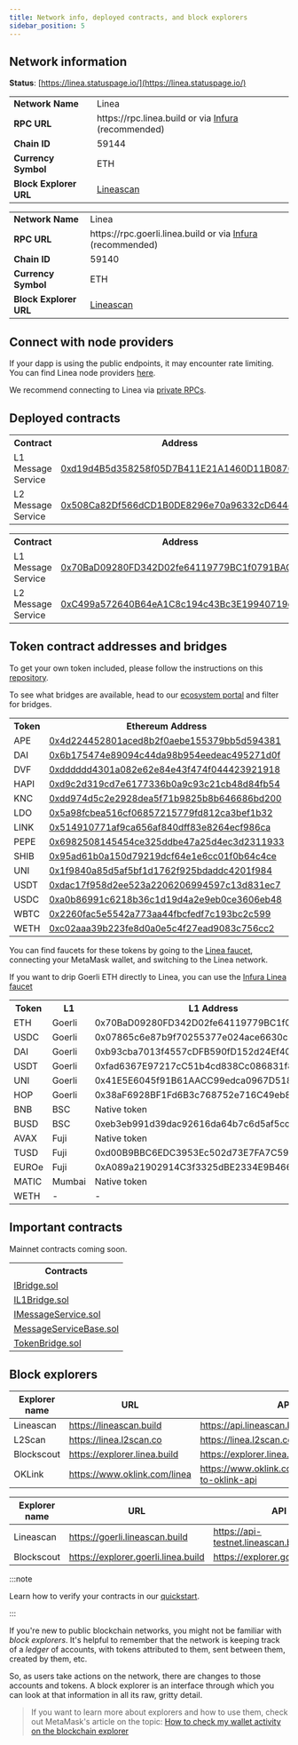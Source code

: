 ```yaml
---
title: Network info, deployed contracts, and block explorers
sidebar_position: 5
---
```



## Network information

**Status**: [https://linea.statuspage.io/](https://linea.statuspage.io/)

<Tabs groupId="Mainnet-Testnet" className="my-tabs">
  <TabItem
  value="Mainnet" label="Mainnet" default>
<table>
    <tr>
        <td align="left"><b>Network Name</b></td>
        <td align="left">Linea</td>
    </tr>
    <tr>
        <td align="left"><b>RPC URL</b></td>
        <td align="left">https://rpc.linea.build or via <a href="https://support.linea.build/hc/en-us/articles/15752713253147">Infura</a> (recommended)</td>
    </tr>
    <tr>
        <td align="left"><b>Chain ID</b></td>
        <td align="left">59144</td>
    </tr>
    <tr>
        <td align="left"><b>Currency Symbol</b></td>
        <td align="left">ETH</td>
    </tr>
    <tr>
        <td align="left"><b>Block Explorer URL</b></td>
        <td align="left"> <a href="https://lineascan.build/">Lineascan</a>  </td>
    </tr>
</table>

  </TabItem>
  <TabItem value="Testnet" label="Testnet">
<table>
    <tr>
        <td align="left"><b>Network Name</b></td>
        <td align="left">Linea</td>
    </tr>
    <tr>
        <td align="left"><b>RPC URL</b></td>
        <td align="left">https://rpc.goerli.linea.build or via <a href="https://support.linea.build/hc/en-us/articles/15752713253147">Infura</a> (recommended)</td>
    </tr>
    <tr>
        <td align="left"><b>Chain ID</b></td>
        <td align="left">59140</td>
    </tr>
    <tr>
        <td align="left"><b>Currency Symbol</b></td>
        <td align="left">ETH</td>
    </tr>
    <tr>
        <td align="left"><b>Block Explorer URL</b></td>
        <td align="left"> <a href="https://goerli.lineascan.build">Lineascan</a> </td>
    </tr>
</table>
</TabItem>
</Tabs>

## Connect with node providers

If your dapp is using the public endpoints, it may encounter rate limiting. You can find Linea node providers [here](../build-on-linea/tooling/node-providers.md).

We recommend connecting to Linea via [private RPCs](../build-on-linea/tooling/node-providers.md#private-rpc).

## Deployed contracts

<Tabs groupId="Mainnet-Testnet" className="my-tabs">
  <TabItem value="Mainnet" label="Mainnet" default>
      <table>
  <tr>
    <th>Contract</th>
    <th>Address</th>
  </tr>
  <tr>
    <td>L1 Message Service</td>
    <td><a href="https://etherscan.io/address/0xd19d4B5d358258f05D7B411E21A1460D11B0876F">0xd19d4B5d358258f05D7B411E21A1460D11B0876F</a></td>
  </tr>
  <tr>
    <td>L2 Message Service</td>
    <td><a href="https://lineascan.build/address/0x508Ca82Df566dCD1B0DE8296e70a96332cD644ec">0x508Ca82Df566dCD1B0DE8296e70a96332cD644ec</a></td>
  </tr>
</table>
  </TabItem>
  <TabItem value="Testnet" label="Testnet">
    <table>
  <tr>
    <th>Contract</th>
    <th>Address</th>
  </tr>
  <tr>
    <td>L1 Message Service</td>
    <td><a href="https://goerli.etherscan.io/address/0x70BaD09280FD342D02fe64119779BC1f0791BAC2">0x70BaD09280FD342D02fe64119779BC1f0791BAC2</a></td>
  </tr>
  <tr>
    <td>L2 Message Service</td>
    <td><a href="https://goerli.lineascan.build/address/0xC499a572640B64eA1C8c194c43Bc3E19940719dC">0xC499a572640B64eA1C8c194c43Bc3E19940719dC</a></td>
  </tr>
</table>
  </TabItem>
</Tabs>

## Token contract addresses and bridges

<Tabs groupId="Mainnet-Testnet" className="my-tabs">
  <TabItem value="Mainnet" label="Mainnet" default>


 To get your own token included, please follow the instructions on this [repository](https://github.com/Consensys/linea-token-list).


 To see what bridges are available, head to our [ecosystem portal](https://linea.build/apps) and filter for bridges.

 <table>
  <tr>
    <th>Token</th>
    <th>Ethereum Address</th>
    <th>Linea Address</th>
  </tr>
  <tr>
    <td>APE</td>
    <td><a href="https://etherscan.io/address/0x4d224452801aced8b2f0aebe155379bb5d594381">0x4d224452801aced8b2f0aebe155379bb5d594381</a></td>
    <td><a href="https://lineascan.build/address/0x6bAA318CF7C51C76e17ae1EbE9Bbff96AE017aCB">0x6bAA318CF7C51C76e17ae1EbE9Bbff96AE017aCB</a></td>
  </tr>
  <tr>
    <td>DAI</td>
<td><a href="https://etherscan.io/token/0x6b175474e89094c44da98b954eedeac495271d0f">0x6b175474e89094c44da98b954eedeac495271d0f</a></td>
    <td><a href="https://lineascan.build/address/0x4AF15ec2A0BD43Db75dd04E62FAA3B8EF36b00d5">0x4AF15ec2A0BD43Db75dd04E62FAA3B8EF36b00d5</a></td>
  </tr>
  <tr>
    <td>DVF</td>
<td><a href="https://etherscan.io/token/0xdddddd4301a082e62e84e43f474f044423921918">0xdddddd4301a082e62e84e43f474f044423921918</a></td>
    <td><a href="https://lineascan.build/address/0x1f031f8c523b339c7a831355879e3568fa3eb263">0x1f031f8c523b339c7a831355879e3568fa3eb263</a></td>
  </tr>
  <tr>
    <td>HAPI</td>
<td><a href="https://etherscan.io/token/0xd9c2d319cd7e6177336b0a9c93c21cb48d84fb54">0xd9c2d319cd7e6177336b0a9c93c21cb48d84fb54</a></td>
    <td><a href="https://lineascan.build/address/0x0e5F2ee8C29e7eBc14e45dA7FF90566d8c407dB7">0x0e5F2ee8C29e7eBc14e45dA7FF90566d8c407dB7</a></td>
  </tr>
  <tr>
    <td>KNC</td>
<td><a href="https://etherscan.io/token/0xdd974d5c2e2928dea5f71b9825b8b646686bd200">0xdd974d5c2e2928dea5f71b9825b8b646686bd200</a></td>
    <td><a href="https://lineascan.build/address/0x3b2F62d42DB19B30588648bf1c184865D4C3B1D6">0x3b2F62d42DB19B30588648bf1c184865D4C3B1D6</a></td>
  </tr>
  <tr>
    <td>LDO</td>
<td><a href="https://etherscan.io/token/0x5a98fcbea516cf06857215779fd812ca3bef1b32">0x5a98fcbea516cf06857215779fd812ca3bef1b32</a></td>
    <td><a href="https://lineascan.build/address/0x0e076AAFd86a71dCEAC65508DAF975425c9D0cB6">0x0e076AAFd86a71dCEAC65508DAF975425c9D0cB6</a></td>
  </tr>
  <tr>
    <td>LINK</td>
<td><a href="https://etherscan.io/token/0x514910771af9ca656af840dff83e8264ecf986ca">0x514910771af9ca656af840dff83e8264ecf986ca</a></td>
    <td><a href="https://lineascan.build/address/0x5B16228B94b68C7cE33AF2ACc5663eBdE4dCFA2d">0x5B16228B94b68C7cE33AF2ACc5663eBdE4dCFA2d</a></td>
  </tr>
  <tr>
    <td>PEPE</td>
<td><a href="https://etherscan.io/token/0x6982508145454ce325ddbe47a25d4ec3d2311933">0x6982508145454ce325ddbe47a25d4ec3d2311933</a></td>
    <td><a href="https://lineascan.build/address/0x7da14988E4f390C2E34ed41DF1814467D3aDe0c3">0x7da14988E4f390C2E34ed41DF1814467D3aDe0c3</a></td>
  </tr>
  <tr>
    <td>SHIB</td>
<td><a href="https://etherscan.io/token/0x95ad61b0a150d79219dcf64e1e6cc01f0b64c4ce">0x95ad61b0a150d79219dcf64e1e6cc01f0b64c4ce</a></td>
    <td><a href="https://lineascan.build/address/0x99AD925C1Dc14Ac7cc6ca1244eeF8043C74E99d5">0x99AD925C1Dc14Ac7cc6ca1244eeF8043C74E99d5</a></td>
  </tr>
  <tr>
    <td>UNI</td>
<td><a href="https://etherscan.io/token/0x1f9840a85d5af5bf1d1762f925bdaddc4201f984">0x1f9840a85d5af5bf1d1762f925bdaddc4201f984</a></td>
    <td><a href="https://lineascan.build/address/0x636B22bC471c955A8DB60f28D4795066a8201fa3">0x636B22bC471c955A8DB60f28D4795066a8201fa3</a></td>
  </tr>
  <tr>
    <td>USDT</td>
  <td><a href="https://etherscan.io/token/0xdac17f958d2ee523a2206206994597c13d831ec7">0xdac17f958d2ee523a2206206994597c13d831ec7</a></td>
    <td><a href="https://lineascan.build/address/0xA219439258ca9da29E9Cc4cE5596924745e12B93">0xA219439258ca9da29E9Cc4cE5596924745e12B93</a></td>
  </tr>
  <tr>
    <td>USDC</td>
<td><a href="https://etherscan.io/token/0xa0b86991c6218b36c1d19d4a2e9eb0ce3606eb48">0xa0b86991c6218b36c1d19d4a2e9eb0ce3606eb48</a></td>
    <td><a href="https://lineascan.build/address/0x176211869cA2b568f2A7D4EE941E073a821EE1ff">0x176211869cA2b568f2A7D4EE941E073a821EE1ff</a></td>
  </tr>
  <tr>
    <td>WBTC</td>
<td><a href="https://etherscan.io/token/0x2260fac5e5542a773aa44fbcfedf7c193bc2c599">0x2260fac5e5542a773aa44fbcfedf7c193bc2c599</a></td>
    <td><a href="https://lineascan.build/address/0x3aAB2285ddcDdaD8edf438C1bAB47e1a9D05a9b4">0x3aAB2285ddcDdaD8edf438C1bAB47e1a9D05a9b4</a></td>
  </tr>
  <tr>
    <td>WETH</td>
<td><a href="https://etherscan.io/token/0xc02aaa39b223fe8d0a0e5c4f27ead9083c756cc2">0xc02aaa39b223fe8d0a0e5c4f27ead9083c756cc2</a></td>
    <td><a href="https://lineascan.build/address/0xe5D7C2a44FfDDf6b295A15c148167daaAf5Cf34f">0xe5D7C2a44FfDDf6b295A15c148167daaAf5Cf34f</a></td>
  </tr>
</table>
  </TabItem>
  <TabItem value="Testnet" label="Testnet">

You can find faucets for these tokens by going to the [Linea faucet](https://faucet.goerli.linea.build/), connecting your MetaMask wallet, and switching to the Linea network.

If you want to drip Goerli ETH directly to Linea, you can use the [Infura Linea faucet](https://infura.io/faucet/linea)

<table>
  <tbody>
    <tr>
      <th>Token</th>
      <th>L1</th>
      <th>L1 Address</th>
      <th>L2 Address</th>
      <th>Bridge</th>
    </tr>
        <tr>
      <td>ETH</td>
      <td>Goerli</td>
      <td>0x70BaD09280FD342D02fe64119779BC1f0791BAC2</td>
      <td>0xC499a572640B64eA1C8c194c43Bc3E19940719dC</td>
      <td><a href="https://goerli.hop.exchange/#/send?token=ETH&sourceNetwork=ethereum&destNetwork=linea">Hop</a></td>
    </tr>
    <tr>
      <td>USDC</td>
      <td>Goerli</td>
      <td>0x07865c6e87b9f70255377e024ace6630c1eaa37f</td>
      <td>0xB4257F31750961C8e536f5cfCBb3079437700416</td>
      <td><a href="https://goerli.hop.exchange/#/send?token=ETH&sourceNetwork=ethereum&destNetwork=linea">Hop</a></td>
    </tr>
    <tr>
      <td>DAI</td>
      <td>Goerli</td>
      <td>0xb93cba7013f4557cDFB590fD152d24Ef4063485f</td>
      <td>0x8741Ba6225A6BF91f9D73531A98A89807857a2B3</td>
      <td><a href="https://goerli.hop.exchange/#/send?token=ETH&sourceNetwork=ethereum&destNetwork=linea">Hop</a></td>
    </tr>
    <tr>
      <td>USDT</td>
      <td>Goerli</td>
      <td>0xfad6367E97217cC51b4cd838Cc086831f81d38C2</td>
      <td>0x1990BC6dfe2ef605Bfc08f5A23564dB75642Ad73</td>
      <td><a href="https://goerli.hop.exchange/#/send?token=ETH&sourceNetwork=ethereum&destNetwork=linea">Hop</a></td>
    </tr>
    <tr>
      <td>UNI</td>
      <td>Goerli</td>
      <td>0x41E5E6045f91B61AACC99edca0967D518fB44CFB</td>
      <td>0x7823E8DCC8bfc23EA3AC899EB86921f90e80F499</td>
      <td><a href="https://goerli.hop.exchange/#/send?token=ETH&sourceNetwork=ethereum&destNetwork=linea">Hop</a></td>
    </tr>
    <tr>
      <td>HOP</td>
      <td>Goerli</td>
      <td>0x38aF6928BF1Fd6B3c768752e716C49eb8206e20c</td>
      <td>0x6F03052743CD99ce1b29265E377e320CD24Eb632</td>
      <td><a href="https://goerli.hop.exchange/#/send?token=ETH&sourceNetwork=ethereum&destNetwork=linea">Hop</a></td>
    </tr>
    <tr>
      <td>BNB</td>
      <td>BSC</td>
      <td>Native token</td>
      <td>0x5471ea8f739dd37E9B81Be9c5c77754D8AA953E4</td>
      <td><a href="https://dev-cbridge-v2.netlify.app/97/59140/BNB">Celer</a></td>
    </tr>
    <tr>
      <td>BUSD</td>
      <td>BSC</td>
      <td>0xeb3eb991d39dac92616da64b7c6d5af5ccff1627</td>
      <td>0x7d43AABC515C356145049227CeE54B608342c0ad</td>
      <td><a href="https://dev-cbridge-v2.netlify.app/97/59140/BNB">Celer</a></td>
    </tr>
    <tr>
      <td>AVAX</td>
      <td>Fuji</td>
      <td>Native token</td>
      <td>Multi-chain</td>
      <td><a href="https://test.multichain.org/#/router">Multichain</a></td>
    </tr>
    <tr>
      <td>TUSD</td>
      <td>Fuji</td>
      <td>0xd00B9BBC6EDC3953Ec502d73E7FA7C59f628d947</td>
      <td>0x922D641a426DcFFaeF11680e5358F34d97d112E1</td>
      <td><a href="https://test.multichain.org/#/router">Multichain</a></td>
    </tr>
    <tr>
      <td>EUROe</td>
      <td>Fuji</td>
      <td>0xA089a21902914C3f3325dBE2334E9B466071E5f1</td>
      <td>0xeFAeeE334F0Fd1712f9a8cc375f427D9Cdd40d73</td>
      <td><a href="https://test.multichain.org/#/router">Multichain</a></td>
    </tr>
    <tr>
      <td>MATIC</td>
      <td>Mumbai</td>
      <td>Native token</td>
      <td>0xcAA61BCAe7D37Fe9C33c0D8671448254eef44D63</td>
      <td><a href="https://testnet.bridge.connext.network/">Connext</a></td>
    </tr>
        <tr>
      <td>WETH</td>
      <td>-</td>
      <td>-</td>
      <td>0x2C1b868d6596a18e32E61B901E4060C872647b6C</td>
      <td>-</td>
    </tr>
  </tbody>
</table>
  </TabItem>
</Tabs>

## Important contracts

<Tabs groupId="Mainnet-Testnet" className="my-tabs">
  <TabItem value="Mainnet" label="Mainnet" default>
    Mainnet contracts coming soon.
  </TabItem>
  <TabItem value="Testnet" label="Testnet">
    <table>
  <tr>
    <th>Contracts</th>
  </tr>
  <tr>
    <td><a href="pathname:///files/testnet/IBridge.sol">IBridge.sol</a></td>
  </tr>
  <tr>
    <td><a href="pathname:///files/testnet/IL1Bridge.sol">IL1Bridge.sol</a></td>
  </tr>
  <tr>
    <td><a href="pathname:///files/testnet/IMessageService.sol">IMessageService.sol</a></td>
  </tr>
  <tr>
    <td><a href="pathname:///files/testnet/MessageServiceBase.sol">MessageServiceBase.sol</a></td>
  </tr>
  <tr>
    <td><a href="pathname:///files/testnet/TokenBridge.sol">TokenBridge.sol</a></td>
  </tr>
</table>

  </TabItem>
</Tabs>

## Block explorers

<Tabs groupId="Mainnet-Testnet" className="my-tabs">
  <TabItem value="Mainnet" label="Mainnet" default>

| Explorer name | URL | API URL |
| ----------- | ----------- | ----------- |
| Lineascan | https://lineascan.build | https://api.lineascan.build/api |
| L2Scan | https://linea.l2scan.co | https://linea.l2scan.co/api/contract |
| Blockscout | https://explorer.linea.build | https://explorer.linea.build/api |
| OKLink | https://www.oklink.com/linea | https://www.oklink.com/docs/en/#welcome-to-oklink-api |


  </TabItem>
  <TabItem value="Testnet" label="Testnet" default>

| Explorer name | URL | API URL |
| ----------- | ----------- | ----------- |
| Lineascan | https://goerli.lineascan.build | https://api-testnet.lineascan.build/api |
| Blockscout | https://explorer.goerli.linea.build | https://explorer.goerli.linea.build/api |

  </TabItem>
</Tabs>

:::note

Learn how to verify your contracts in our [quickstart](../build-on-linea/quickstart/).

:::

If you're new to public blockchain networks, you might not be familiar with _block explorers_. It's helpful to remember that the network is keeping track of a _ledger_ of accounts, with tokens attributed to them, sent between them, created by them, etc.

So, as users take actions on the network, there are changes to those accounts and tokens. A block explorer is an interface through which you can look at that information in all its raw, gritty detail.

>
> If you want to learn more about explorers and how to use them, check out MetaMask's article on the topic: [How to check my wallet activity on the blockchain explorer](https://support.metamask.io/hc/en-us/articles/360057536611-How-to-check-my-wallet-activity-on-the-blockchain-explorer)
>
